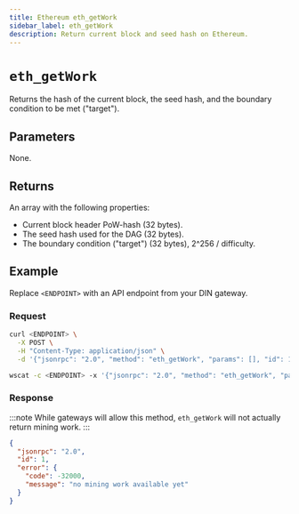 ```yaml
---
title: Ethereum eth_getWork
sidebar_label: eth_getWork
description: Return current block and seed hash on Ethereum.
---
```



# `eth_getWork`


Returns the hash of the current block, the seed hash, and the boundary condition to be met ("target"). 

## Parameters

None.

## Returns

An array with the following properties:

- Current block header PoW-hash (32 bytes).
- The seed hash used for the DAG (32 bytes).
- The boundary condition ("target") (32 bytes), 2^256 / difficulty.

## Example

Replace `<ENDPOINT>` with an API endpoint from your DIN gateway.

### Request


<Tabs>
  <TabItem value="curl">

```bash
curl <ENDPOINT> \
  -X POST \
  -H "Content-Type: application/json" \
  -d '{"jsonrpc": "2.0", "method": "eth_getWork", "params": [], "id": 1}'
```

  </TabItem>
  <TabItem value="WSS">

```bash
wscat -c <ENDPOINT> -x '{"jsonrpc": "2.0", "method": "eth_getWork", "params": [], "id": 1}'
```

  </TabItem>
</Tabs>

### Response

:::note
While gateways will allow this method, `eth_getWork` will not actually return mining work.
:::


<Tabs>
  <TabItem value="JSON">

```json
{
  "jsonrpc": "2.0",
  "id": 1,
  "error": {
    "code": -32000,
    "message": "no mining work available yet"
  }
}
```

  </TabItem>
</Tabs>
